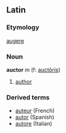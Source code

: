 ==Latin==
===Etymology===
[[augere]]
===Noun===
'''auctor''' ''m'' (f: [[auctoris|auctōris]])

# [[author]]

===Derived terms===
*[[auteur]] (French)
*[[autor]] (Spanish)
*[[autore]] (Italian)